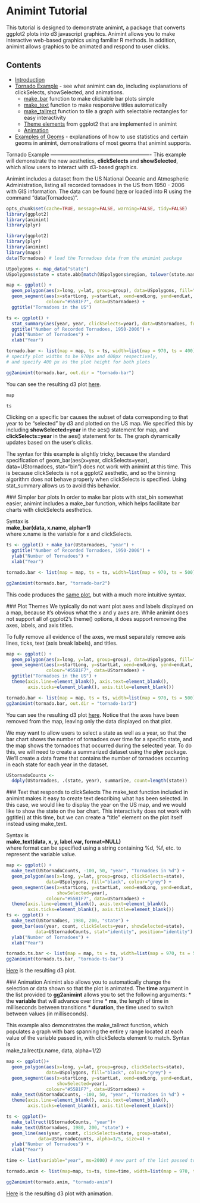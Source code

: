 Animint Tutorial
========================================================

This tutorial is designed to demonstrate animint, a package that converts ggplot2 plots into d3 javascript graphics. Animint allows you to make interactive web-based graphics using familiar R methods. In addition, animint allows graphics to be animated and respond to user clicks.

Contents
---------------------------------------------------------
* [Introduction](index.html#intro)
* [Tornado Example](#tornadoes) - see what animint can do, including explanations of clickSelects, showSelected, and animations. 
  * [make\_bar](#makebar) function to make clickable bar plots simple
  * [make\_text](#maketext) function to make responsive titles automatically
  * [make\_tallrect](#maketallrect) function to tile a graph with selectable rectangles for easy interactivity
  * [Theme elements](#themes) from ggplot2 that are implemented in animint
  * [Animation](#animation) 
* [Examples of Geoms](geoms.html) - explanations of how to use statistics and certain geoms in animint, demonstrations of most geoms that animint supports. 

<a name="tornadoes"/>
Tornado Example
----------------------------------------------------------
This example will demonstrate the new aesthetics, **clickSelects** and **showSelected**, which allow users to interact with d3-based graphics. 

Animint includes a dataset from the US National Oceanic and Atmospheric Administration, listing all recorded tornadoes in the US from 1950 - 2006 with GIS information. The data can be found [here](http://www.spc.noaa.gov/wcm/#data) or loaded into R using the command "data(Tornadoes)". 

```r
opts_chunk$set(cache=TRUE, message=FALSE, warning=FALSE, tidy=FALSE)
library(ggplot2)
library(animint)
library(plyr)
```

```r
library(ggplot2)
library(plyr)
library(animint)
library(maps)
data(Tornadoes) # load the Tornadoes data from the animint package

USpolygons <- map_data("state")
USpolygons$state = state.abb[match(USpolygons$region, tolower(state.name))]

map <- ggplot() + 
  geom_polygon(aes(x=long, y=lat, group=group), data=USpolygons, fill="black", colour="grey") +
  geom_segment(aes(x=startLong, y=startLat, xend=endLong, yend=endLat, showSelected=year), 
               colour="#55B1F7", data=UStornadoes) +
  ggtitle("Tornadoes in the US")

ts <- ggplot() + 
  stat_summary(aes(year, year, clickSelects=year), data=UStornadoes, fun.y=length, geom="bar") + 
  ggtitle("Number of Recorded Tornadoes, 1950-2006") + 
  ylab("Number of Tornadoes") + 
  xlab("Year")

tornado.bar <- list(map = map, ts = ts, width=list(map = 970, ts = 400),  height=list(400)) 
# specify plot widths to be 970px and 400px respectively, 
# and specify 400 px as the plot height for both plots

gg2animint(tornado.bar, out.dir = "tornado-bar")
```
You can see the resulting d3 plot [here](tornado-bar/index.html). 
```r
map
```
```r
ts
```

Clicking on a specific bar causes the subset of data corresponding to that year to be "selected" by d3 and plotted on the US map. We specified this by including **showSelected=year** in the aes() statement for map, and **clickSelects=year** in the aes() statement for ts. The graph dynamically updates based on the user's clicks. 

The syntax for this example is slightly tricky, because the standard specification of geom\_bar(aes(x=year, clickSelects=year), data=UStornadoes, stat="bin") does not work with animint at this time. This is because clickSelects is not a ggplot2 aesthetic, and so the binning algorithm does not behave properly when clickSelects is specified. Using stat\_summary allows us to avoid this behavior. 

<a name="makebar"/>
### Simpler bar plots
In order to make bar plots with stat\_bin somewhat easier, animint includes a make\_bar function, which helps facilitate bar charts with clickSelects aesthetics. 

Syntax is  
**make\_bar(data, x.name, alpha=1)**  
where x.name is the variable for x and clickSelects. 

```r
ts <- ggplot() + make_bar(UStornadoes, "year") + 
  ggtitle("Number of Recorded Tornadoes, 1950-2006") + 
  ylab("Number of Tornadoes") + 
  xlab("Year")

tornado.bar <- list(map = map, ts = ts, width=list(map = 970, ts = 500),  height=list(500)) 

gg2animint(tornado.bar, "tornado-bar2")
```
This code produces the [same plot](tornado-bar2/index.html), but with a much more intuitive syntax. 

<a name="themes"/>
### Plot Themes
We typically do not want plot axes and labels displayed on a map, because it's obvious what the x and y axes are. While animint does not support all of ggplot2's theme() options, it does support removing the axes, labels, and axis titles. 

To fully remove all evidence of the axes, we must separately remove axis lines, ticks, text (axis break labels), and titles. 
```r
map <- ggplot() + 
  geom_polygon(aes(x=long, y=lat, group=group), data=USpolygons, fill="black", colour="grey") +
  geom_segment(aes(x=startLong, y=startLat, xend=endLong, yend=endLat, showSelected=year), 
               colour="#55B1F7", data=UStornadoes) +
  ggtitle("Tornadoes in the US") + 
  theme(axis.line=element_blank(), axis.text=element_blank(), 
        axis.ticks=element_blank(), axis.title=element_blank())

tornado.bar <- list(map = map, ts = ts, width=list(map = 970, ts = 500),  height=list(500)) 
gg2animint(tornado.bar, out.dir = "tornado-bar3")
```
You can see the resulting d3 plot [here](tornado-bar3/index.html). Notice that the axes have been removed from the map, leaving only the data displayed on that plot. 


We may want to allow users to select a state as well as a year, so that the bar chart shows the number of tornadoes over time for a specific state, and the map shows the tornadoes that occurred during the selected year. To do this, we will need to create a summarized dataset using the **plyr** package. We'll create a data frame that contains the number of tornadoes occurring in each state for each year in the dataset. 
```r
UStornadoCounts <-
  ddply(UStornadoes, .(state, year), summarize, count=length(state))
```
<a name="maketext"/>
### Text that responds to clickSelects
The make\_text function included in animint makes it easy to create text describing what has been selected. In this case, we would like to display the year on the US map, and we would like to show the state on the bar chart. This interactivity does not work with ggtitle() at this time, but we can create a "title" element on the plot itself instead using make\_text.  

Syntax is  
**make\_text(data, x, y, label.var, format=NULL)**  
where format can be specified using a string containing %d, %f, etc. to represent the variable value.
```r
map <- ggplot() + 
  make_text(UStornadoCounts, -100, 50, "year", "Tornadoes in %d") +
  geom_polygon(aes(x=long, y=lat, group=group, clickSelects=state),
               data=USpolygons, fill="black", colour="grey") +
  geom_segment(aes(x=startLong, y=startLat, xend=endLong, yend=endLat,
                   showSelected=year),
               colour="#55B1F7", data=UStornadoes) + 
  theme(axis.line=element_blank(), axis.text=element_blank(), 
        axis.ticks=element_blank(), axis.title=element_blank())
ts <- ggplot() + 
  make_text(UStornadoes, 1980, 200, "state") +
  geom_bar(aes(year, count, clickSelects=year, showSelected=state),
           data=UStornadoCounts, stat="identity", position="identity") + 
  ylab("Number of Tornadoes") + 
  xlab("Year")

tornado.ts.bar <- list(map = map, ts = ts, width=list(map = 970, ts = 500),  height=list(500)) 
gg2animint(tornado.ts.bar, "tornado-ts-bar")
```
[Here](tornado-ts-bar/index.html) is the resulting d3 plot.

<a name="animation"/>
### Animation
Animint also allows you to automatically change the selection or data shown so that the plot is animated. The **time** argument in the list provided to **gg2animint** allows you to set the following arguments: 
* the **variable** that will advance over time
* **ms**, the length of time in milliseconds between transitions
* **duration**, the time used to switch between values (in milliseconds).

<a name="maketallrect"/>
This example also demonstrates the make\_tallrect function, which populates a graph with bars spanning the entire y range located at each value of the variable passed in, with clickSelects element to match. Syntax is  
make\_tallrect(x.name, data, alpha=1/2)

```r
map <- ggplot()+
  geom_polygon(aes(x=long, y=lat, group=group, clickSelects=state),
               data=USpolygons, fill="black", colour="grey") +
  geom_segment(aes(x=startLong, y=startLat, xend=endLong, yend=endLat,
                   showSelected=year),
               colour="#55B1F7", data=UStornadoes) + 
  make_text(UStornadoCounts, -100, 50, "year", "Tornadoes in %d") +
  theme(axis.line=element_blank(), axis.text=element_blank(), 
        axis.ticks=element_blank(), axis.title=element_blank())

ts <- ggplot()+
  make_tallrect(UStornadoCounts, "year")+
  make_text(UStornadoes, 1980, 200, "state") +
  geom_line(aes(year, count, clickSelects=state, group=state),
            data=UStornadoCounts, alpha=3/5, size=4) + 
  ylab("Number of Tornadoes") + 
  xlab("Year")

time <- list(variable="year", ms=2000) # new part of the list passed to gg2animint().

tornado.anim <- list(map=map, ts=ts, time=time, width=list(map = 970, ts = 400),  height=list(400)) # pass the time object in as another object in the main list. 

gg2animint(tornado.anim, "tornado-anim")
```

[Here](tornado-anim/index.html) is the resulting d3 plot with animation.